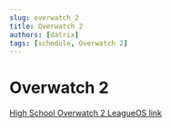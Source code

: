 ```yaml
---
slug: overwatch_2
title: Overwatch 2
authors: [datrix]
tags: [schedule, Overwatch 2]
---
```


# Overwatch 2

[High School Overwatch 2 LeagueOS link](https://idahoesports.leagueos.gg/league/seasons/8y0xnDMALPiSF07eUbRk/stats)
